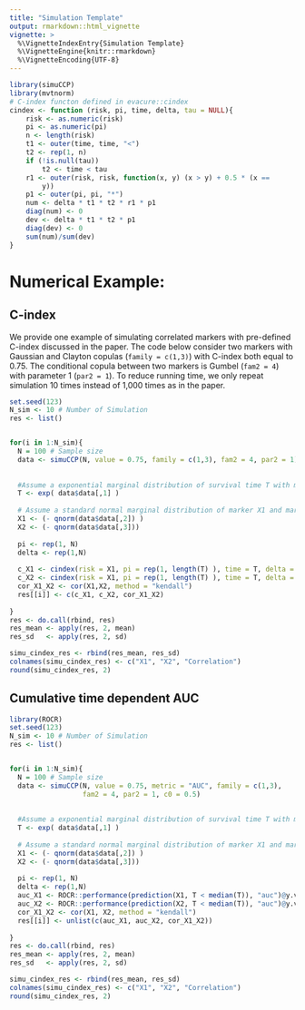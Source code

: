 ```yaml
---
title: "Simulation Template"
output: rmarkdown::html_vignette
vignette: >
  %\VignetteIndexEntry{Simulation Template}
  %\VignetteEngine{knitr::rmarkdown}
  %\VignetteEncoding{UTF-8}
---
```


```r
library(simuCCP)
library(mvtnorm)
# C-index functon defined in evacure::cindex
cindex <- function (risk, pi, time, delta, tau = NULL){
    risk <- as.numeric(risk)
    pi <- as.numeric(pi)
    n <- length(risk)
    t1 <- outer(time, time, "<")
    t2 <- rep(1, n)
    if (!is.null(tau)) 
        t2 <- time < tau
    r1 <- outer(risk, risk, function(x, y) (x > y) + 0.5 * (x == 
        y))
    p1 <- outer(pi, pi, "*")
    num <- delta * t1 * t2 * r1 * p1
    diag(num) <- 0
    dev <- delta * t1 * t2 * p1
    diag(dev) <- 0
    sum(num)/sum(dev)
}
```


# Numerical Example:

## C-index 

We provide one example of simulating correlated markers with pre-defined C-index discussed in the paper. The code below consider two markers with Gaussian and Clayton copulas (`family = c(1,3)`) with C-index both equal to 0.75. The conditional copula between two markers is Gumbel (`fam2 = 4`) with parameter 1 (`par2 = 1`). To reduce running time, we only repeat simulation 10 times instead of 1,000 times as in the paper. 

```r
set.seed(123)
N_sim <- 10 # Number of Simulation
res <- list()


for(i in 1:N_sim){
  N = 100 # Sample size
  data <- simuCCP(N, value = 0.75, family = c(1,3), fam2 = 4, par2 = 1)
  
  
  #Assume a exponential marginal distribution of survival time T with mean 1.
  T <- exp( data$data[,1] )   
  
  # Assume a standard normal marginal distribution of marker X1 and marker X2
  X1 <- (- qnorm(data$data[,2]) ) 
  X2 <- (- qnorm(data$data[,3]))
  
  pi <- rep(1, N)
  delta <- rep(1,N)
  
  c_X1 <- cindex(risk = X1, pi = rep(1, length(T) ), time = T, delta = rep(1, length(T)) )
  c_X2 <- cindex(risk = X1, pi = rep(1, length(T) ), time = T, delta = rep(1, length(T)) )
  cor_X1_X2 <- cor(X1,X2, method = "kendall")
  res[[i]] <- c(c_X1, c_X2, cor_X1_X2)
   
}
res <- do.call(rbind, res)
res_mean <- apply(res, 2, mean)
res_sd   <- apply(res, 2, sd)

simu_cindex_res <- rbind(res_mean, res_sd)
colnames(simu_cindex_res) <- c("X1", "X2", "Correlation")
round(simu_cindex_res, 2)
```

## Cumulative time dependent AUC

```r
library(ROCR)
set.seed(123)
N_sim <- 10 # Number of Simulation
res <- list()


for(i in 1:N_sim){
  N = 100 # Sample size
  data <- simuCCP(N, value = 0.75, metric = "AUC", family = c(1,3), 
                  fam2 = 4, par2 = 1, c0 = 0.5)
  
  
  #Assume a exponential marginal distribution of survival time T with mean 1.
  T <- exp( data$data[,1] )   
  
  # Assume a standard normal marginal distribution of marker X1 and marker X2
  X1 <- (- qnorm(data$data[,2]) ) 
  X2 <- (- qnorm(data$data[,3]))
  
  pi <- rep(1, N)
  delta <- rep(1,N)
  auc_X1 <- ROCR::performance(prediction(X1, T < median(T)), "auc")@y.values
  auc_X2 <- ROCR::performance(prediction(X2, T < median(T)), "auc")@y.values
  cor_X1_X2 <- cor(X1, X2, method = "kendall")
  res[[i]] <- unlist(c(auc_X1, auc_X2, cor_X1_X2))
  
}
res <- do.call(rbind, res)
res_mean <- apply(res, 2, mean)
res_sd   <- apply(res, 2, sd)

simu_cindex_res <- rbind(res_mean, res_sd)
colnames(simu_cindex_res) <- c("X1", "X2", "Correlation")
round(simu_cindex_res, 2)
```

